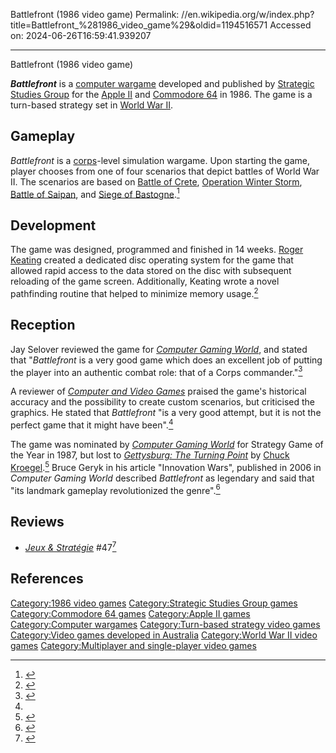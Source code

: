 Battlefront (1986 video game)
Permalink: //en.wikipedia.org/w/index.php?title=Battlefront_%281986_video_game%29&oldid=1194516571
Accessed on: 2024-06-26T16:59:41.939207



------
Battlefront (1986 video game)
{{short description|1987 video game}}
{{Infobox video game
|title = Battlefront
|image = Battlefront_1986_cover_art.jpg
|caption = Apple II box cover
|developer = [[Strategic Studies Group]] 
|publisher = [[Strategic Studies Group]] 
|designer =  [[Ian Trout]], [[Roger Keating]]
|released = 1986
|genre = [[Wargame (video games)|Wargame]], [[Turn-based strategy]]
|modes = [[Single-player video game|Single-player]], [[multiplayer]]
|platforms = [[Apple II series|Apple II]], [[Commodore 64]]
}}

'''''Battlefront ''''' is a [[Wargame (video games)|computer wargame]] developed and published by [[Strategic Studies Group]] for the [[Apple II series|Apple II]] and [[Commodore 64]] in 1986. The game is a turn-based strategy set in [[World War II]].

== Gameplay ==
''Battlefront'' is a [[corps]]-level simulation wargame. Upon starting the game, player chooses from one of four scenarios that depict battles of World War II. The scenarios are based on [[Battle of Crete]], [[Operation Winter Storm]], [[Battle of Saipan]], and [[Siege of Bastogne]].<ref name=CVG>{{cite journal|title=Battlefront review|journal=Computer and Video Games|date=January 1987|issue=63|pages=118–120|url=https://archive.org/stream/computer-video-games-magazine-063/CVG063_Jan_1987#page/n117/mode/2up|accessdate=22 January 2018}}</ref>

== Development ==
The game was designed, programmed and finished in 14 weeks. [[Roger Keating]] created a dedicated disc operating system for the game that allowed rapid access to the data stored on the disc with subsequent reloading of the game screen. Additionally, Keating wrote a novel pathfinding routine that helped to minimize memory usage.<ref name="Chatteur">
{{cite conference 
| url = https://www.academia.edu/7719113
| title = Computer Graphics Through the Screen of Strategic Studies Group 
| last1 = Chatteur
| first1 = Fiona
| date = 19 June 2014
| publisher = Play it Again
| conference = Born Digital and Cultural Heritage
| pages = 
| location = Melbourne 
| id = 
}}</ref>

== Reception ==
Jay Selover reviewed the game for ''[[Computer Gaming World]]'', and stated that "''Battlefront'' is a very good game which does an excellent job of putting the player into an authentic combat role: that of a Corps commander."<ref name="CGW32">{{cite magazine |last=Selover |first=Jay |title=Battlefront: Corps Level Command in World War II |magazine=Computer Gaming World |date=November 1986 |volume=1 |issue=32 |pages=28–29, 50–51}}</ref>

A reviewer of ''[[Computer and Video Games]]'' praised the game's historical accuracy and the possibility to create custom scenarios, but criticised the graphics. He stated that ''Battlefront'' "is a very good attempt, but it is not the perfect game that it might have been".<ref name=CVG/>

The game was nominated by ''[[Computer Gaming World]]'' for Strategy Game of the Year in 1987, but lost to ''[[Gettysburg: The Turning Point]]'' by [[Chuck Kroegel]].<ref name=CGW87>{{cite magazine|title=CGW meets Dragon Con 87|magazine=[[Computer Gaming World]]|date=December 1987|issue=42|page=62}}</ref> Bruce Geryk in his article "Innovation Wars", published in 2006 in ''Computer Gaming World'' described ''Battlefront'' as legendary and said that "its landmark gameplay revolutionized the genre".<ref name=CGW06>{{cite magazine| last1 = Geryk | first1 = Bruce |title=Innovation Wars|magazine=[[Computer Gaming World]]|date=September 2006|issue=266|page=97}}</ref>

==Reviews==
*''[[:fr:Jeux et Stratégie|Jeux & Stratégie]]'' #47<ref>{{cite web | url=https://archive.org/details/jeux-et-strategie-47/page/66/mode/2up | title=Jeux & stratégie 47 | date=October 1987 }}</ref>

==References==
{{reflist}}

{{Strategic Studies Group}}

[[Category:1986 video games]]
[[Category:Strategic Studies Group games]]
[[Category:Commodore 64 games]]
[[Category:Apple II games]]
[[Category:Computer wargames]]
[[Category:Turn-based strategy video games]]
[[Category:Video games developed in Australia]]
[[Category:World War II video games]]
[[Category:Multiplayer and single-player video games]]